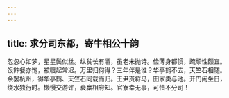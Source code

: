 ```yaml
---
---
---
```

title: 求分司东都，寄牛相公十韵
---



忽忽心如梦，星星鬓似丝。纵贫长有酒，虽老未抛诗。俭薄身都惯，疏顽性颇宜。饭飰餐亦饱，被暖起常迟。万里归何得？三年伴是谁？华亭鹤不去，天竺石相随。余罢杭州，得华亭鹤、天竺石同载而归。王尹贳将马，田家卖与池。开门闲坐日，绕水独行时。懒慢交游许，衰羸相府知。官寮幸无事，可惜不分司！